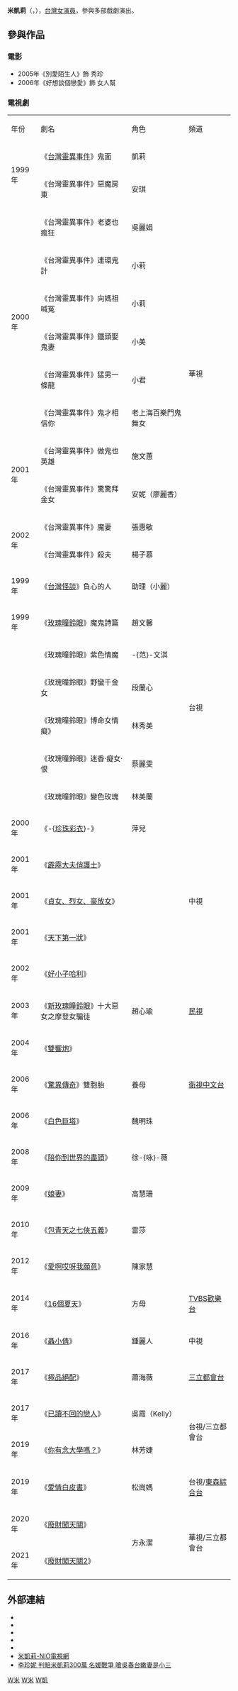 {{BLP unsourced|time=2020-12-15T09:53:33+00:00}}
{{藝人
| 姓名 = 米凱莉
| 類型 = 女演員
| 圖片 = 
| 圖片簡介 = 
| 本名 = 米赛玉
| 英文名 = Kelly Mi
| 羅馬拼音 = Mi Kai-Li
| 綽號 = 
| 出生日期 = {{birth date and age|1971|1|9}}
| 出生地點 = {{CHN}}[[大陸|大陸]][[杭州|杭州]]
| 逝世日期 = 
| 逝世地點 = 
| 國籍 = {{ROC}}
| 配偶 = {{marriage|吳春台|Dec 25, 2009}}
| 兒女 = 1子
| 音樂類型 = 
| 職業 = [[演員|演員]]
| 語言 = [[國語|國語]]、[[台語|台語]]
| 教育程度 = 
| 樂器 = 
| 代表作品 = 
| 活躍年代 = 
| 唱片公司 = 
| 經紀公司 =
| 相關團體 = 
| imdb = 3524335
}}

'''米凱莉'''（{{lang|en|Kelly Mi}}，{{bd|1971年|1月9日|catIdx=W米}}），[[台灣|台灣]][[女演員|女演員]]，參與多部戲劇演出。

==參與作品==
===電影===
*2005年《別愛陌生人》飾 秀珍
*2006年《好想談個戀愛》飾 女人幫 

===電視劇===
{| class="wikitable"  width="80%" style="text-align:center"
|-style="background:#80CED2;font-weight:bold;color:white"
|年份||劇名||角色||頻道
|-
|rowspan="2"|1999年||《[[台灣靈異事件|台灣靈異事件]]》鬼面|| 凱莉||rowspan="13"|華視
|-
|《台灣靈異事件》惡魔房東|| 安琪
|-
|rowspan="6"|2000年||《台灣靈異事件》老婆也瘋狂||吳麗娟
|-
|《台灣靈異事件》連環鬼計|| 小莉
|-
|《台灣靈異事件》向媽祖喊冤||小莉
|-
|《台灣靈異事件》鐵頭娶鬼妻|| 小美
|-
|《台灣靈異事件》猛男一條龍||小君
|-
|《台灣靈異事件》鬼才相信你||老上海百樂門鬼舞女
|-
|rowspan="2"|2001年||《台灣靈異事件》做鬼也英雄|| 施文蕙 
|-
|《台灣靈異事件》驚驚拜金女||安妮（廖麗香）
|-
|rowspan="2"|2002年||《台灣靈異事件》魔妻|| 張惠敏
|-
|《台灣靈異事件》殺夫||楊子慕
|-
|1999年||《[[台灣怪談|台灣怪談]]》負心的人||助理（小麗）
|-
|1999年||《[[玫瑰曈鈴眼|玫瑰曈鈴眼]]》魔鬼詩篇|| 趙文馨||rowspan="6"|台視
|-
| ||《玫瑰曈鈴眼》紫色情魔||-{范}-文淇
|-
| ||《玫瑰曈鈴眼》野蠻千金女||段蘭心
|-
| ||《玫瑰曈鈴眼》博命女情癡》||林秀美
|-
| ||《玫瑰曈鈴眼》迷香·癡女·恨 ||蔡麗雯
|-
| ||《玫瑰曈鈴眼》變色玫瑰||林美蘭
|-
|2000年||《-{[[珍珠彩衣|珍珠彩衣]]}-》||萍兒||
|-
|2001年||《[[霹靂大夫俏護士|霹靂大夫俏護士]]》|| ||
|-
|2001年||《[[貞女、烈女、豪放女|貞女、烈女、豪放女]]》|| ||中視
|-
|2001年||《[[天下第一狀|天下第一狀]]》|| ||
|-
|2002年||《[[好小子哈利|好小子哈利]]》|| ||
|-
|2003年||《[[新玫瑰瞳鈴眼|新玫瑰瞳鈴眼]]》十大惡女之摩登女騙徒||趙心瑜||[[民視|民視]]
|-
|2004年||《[[雙響炮|雙響炮]]》|| ||
|-
|2006年||《[[驚異傳奇|驚異傳奇]]》雙胞胎||養母||[[衛視中文台|衛視中文台]]
|-
|2006年||《[[白色巨塔_(2006年電視劇)|白色巨塔]]》||魏明珠||
|-
|2008年||《[[陪你到世界的盡頭|陪你到世界的盡頭]]》||徐-{咏}-薇||
|-
|2009年||《[[娘妻|娘妻]]》||高慧珊||
|-
|2010年||《[[包青天之七俠五義|包青天之七俠五義]]》||雷莎||
|-
|2012年||《[[愛啊哎呀我願意|愛啊哎呀我願意]]》||陳家慧||
|-
|2014年||《[[16個夏天|16個夏天]]》||方母||[[TVBS歡樂台|TVBS歡樂台]]
|-
|2016年||《[[聶小倩_(台灣電視劇)|聶小倩]]》||鍾麗人||中視
|-
|2017年||《[[極品絕配|極品絕配]]》||蕭海薇||[[三立都會台|三立都會台]]
|-
|2017年||《[[已讀不回的戀人|已讀不回的戀人]]》||吳霞（Kelly）||rowspan="2"|台視/三立都會台
|-
|2019年||《[[你有念大學嗎？|你有念大學嗎？]]》||林芳婕
|-
|2019年||《[[愛情白皮書_(2019年電視劇)|愛情白皮書]]》||松崗媽||台視/[[東森綜合台|東森綜合台]]
|-
|2020年||《[[廢財闖天關|廢財闖天關]]》||rowspan="2"|方永潔||rowspan="2"|華視/三立都會台
|-
|2021年||《[[廢財闖天關|廢財闖天關2]]》
|}

==外部連結==
* {{facebook|kelly.mi.1232|Kelly  Mi}}
* {{imdb name|3524335}}{{en}}
* {{hkmdb name|39075}}
* {{douban people}}
* {{Mtime people|1252455}}
* [http://www.niotv.com/people_support.php?id=9576 米凱莉-NIO電視網]
* [http://www.appledaily.com.tw/appledaily/article/headline/20140307/35685134/ 李珍妮 判賠米凱莉300萬 名媛戰爭 嗆吳春台嫩妻是小三]

[[Category:台灣电影女演員|W米]]
[[Category:台灣电视女演員|W米]]
[[Category:米姓|W凱]]